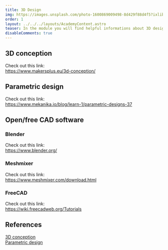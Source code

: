 ```yaml
---
title: 3D Design
img: https://images.unsplash.com/photo-1600869009498-8d429f88d4f5?ixlib=rb-4.0.3&ixid=MnwxMjA3fDB8MHxwaG90by1wYWdlfHx8fGVufDB8fHx8&auto=format&fit=crop&w=2070&q=80
order: 1
layout: ../../../layouts/AcademyContent.astro
teaser: In the module you will find helpful informations about 3D design (CAD).
disableComments: true
---
```


## 3D conception

Check out this link:  
https://www.makersplus.eu/3d-conception/

## Parametric design

Check out this link:   
https://www.mekanika.io/blog/learn-1/parametric-designs-37

## Open/free CAD software

### Blender

Check out this link:   
https://www.blender.org/

### Meshmixer

Check out this link:  
https://www.meshmixer.com/download.html

### FreeCAD

Check out this link:   
https://wiki.freecadweb.org/Tutorials 

## References

[3D conception](https://www.makersplus.eu/3d-conception/)  
[Parametric design](https://www.mekanika.io/blog/learn-1/parametric-designs-37)

